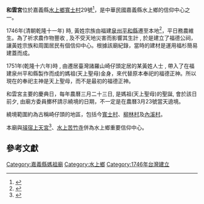 {{primarysources|time=2017-01-24T08:21:17+00:00}}
{{tw monument
|name=和雲宮
|formername=
|image=和雲宮.jpg
|imagename=和雲宮外觀
|othername=
|formalname=
|level=
|class=媽祖廟
|time=清乾隆1746年
|destroyed=
|date=
|material= 福杉木材
|location=水上鄉寬士村崎仔頭29號
|when=
|quantity=
|website=
}}

'''和雲宮'''位於嘉義縣[[水上鄉|水上鄉]][[寬士村|寬士村]]29號<ref>{{Cite web|url=https://zh.wikipedia.org/wiki/%E6%B0%B4%E4%B8%8A%E9%84%89|title=水上鄉|accessdate=2017-01-24|author=|date=|publisher=|archive-date=2020-09-22|archive-url=https://web.archive.org/web/20200922072623/https://zh.wikipedia.org/wiki/%E6%B0%B4%E4%B8%8A%E9%84%89|dead-url=no}}</ref>，是中華民國嘉義縣水上鄉的信仰中心之一。

1746年(清朝乾隆十一年) 時, 黃姓宗族由福建[[泉州|泉州]][[平和縣|平和縣]]遷至本地<ref>{{Cite web|url=http://blog.xuite.net/mj213313/twblog/147763383-%E5%98%89%E7%BE%A9%E7%B8%A3%E6%B0%B4%E4%B8%8A%E5%92%8C%E9%9B%B2%E5%AE%AE-%E6%B2%BF%E9%9D%A9%E7%B0%A1%E4%BB%8B|title=嘉義縣水上和雲宮-沿革簡介|accessdate=2017-01-24|author=|date=|publisher=|archive-date=2019-12-06|archive-url=https://web.archive.org/web/20191206185020/https://blog.xuite.net/mj213313/twblog/147763383-%E5%98%89%E7%BE%A9%E7%B8%A3%E6%B0%B4%E4%B8%8A%E5%92%8C%E9%9B%B2%E5%AE%AE-%E6%B2%BF%E9%9D%A9%E7%B0%A1%E4%BB%8B|dead-url=no}}</ref>，平日務農維生。為了祈求農作物豐收 , 及不受天地災害而影響其生計 , 於是建立了福德公祠，讓黃姓宗族和周圍居民有個信仰中心。根據該廟紀錄，當時的建材是運用福杉簡易建蓋而成。

1751年(乾隆十六年)時 , 由遷居臺灣諸羅山崎仔頭定居的某黃姓人士 , 帶入了在福建泉州平和縣製作而成的媽祖(天上聖母)金身，來代替原本奉祀的福德正神。所以現在的奉祀主神是天上聖母，而不是最初的福德正神。

和雲宮主要的慶典日，每年農曆三月二十三日, 是媽祖(天上聖母)的聖誕, 會於該日前夕, 由廟方委員擲杯請示繞境的日期，不一定是在農曆3月23號當天遶境。

繞境範圍約為古稱崎仔頭的地區，包括今[[寬士村|寬士村]]、[[柳林村|柳林村]]及[[內溪村|內溪村]]。

本廟與[[璿宿上天宮|璿宿上天宮]]<ref>{{Cite web|url=https://zh.wikipedia.org/wiki/%E7%92%BF%E5%AE%BF%E4%B8%8A%E5%A4%A9%E5%AE%AE|title=璿宿上天宮|accessdate=2017-01-24|author=|date=|publisher=|archive-date=2015-11-05|archive-url=https://web.archive.org/web/20151105192758/https://zh.wikipedia.org/wiki/%E7%92%BF%E5%AE%BF%E4%B8%8A%E5%A4%A9%E5%AE%AE|dead-url=no}}</ref>、[[水上苦竹寺|水上苦竹寺]]併為水上鄉重要信仰中心。

==參考文獻==
{{reflist}}

[[Category:嘉義縣媽祖廟|Category:嘉義縣媽祖廟]]
[[Category:水上鄉|Category:水上鄉]]
[[Category:1746年台灣建立|Category:1746年台灣建立]]